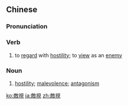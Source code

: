 {{also|敌视}}
==Chinese==
{{zh-forms|s=敌视}}

===Pronunciation===
{{zh-pron
|m=díshì
|c=dik6 si6
|mn=te̍k-sī
|cat=v,n
}}

===Verb===
{{zh-verb}}

# to [[regard]] with [[hostility]]; to [[view]] as an [[enemy]]

===Noun===
{{zh-noun}}

# [[hostility]]; [[malevolence]]; [[antagonism]]

[[ko:敵視]]
[[ja:敵視]]
[[zh:敵視]]